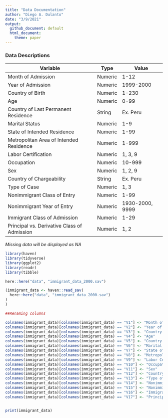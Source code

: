 ```yaml
---
title: "Data Documentation"
author: "Diego A. Dulanto"
date: "3/9/2021"
output: 
  github_document: default
  html_document:
    theme: paper
---
```



### Data Descriptions

| Variable | Type | Value |
| ----------- | ----------- | ----------- |
| Month of Admission | Numeric | 1-12 |
| Year of Admission | Numeric | 1999-2000 |
| Country of Birth | Numeric | 1-230 |
| Age | Numeric | 0-99 |
| Country of Last Permanent Residence | String | Ex. Peru |
| Marital Status | Numeric | 1-9 |
| State of Intended Residence | Numeric | 1-99 |
| Metropolitan Area of Intended Residence | Numeric | 1-999 |
| Labor Certification | Numeric | 1, 3, 9 |
| Occupation | Numeric | 10-999 |
| Sex | Numeric | 1, 2, 9 |
| Country of Chargeability | String | Ex. Peru |
| Type of Case | Numeric | 1, 3 |
| Nonimmigrant Class of Entry | Numeric | 1-99 |
| Nonimmigrant Year of Entry | Numeric | 1930-2000, 9999|
| Immigrant Class of Admission | Numeric | 1-29 |
| Principal vs. Derivative Class of Admission | Numeric | 1, 2 |

_Missing data will be displayed as NA_

```r
library(haven)
library(tidyverse)
library(ggplot2)
library(readr)
library(tibble)
```



```r
here::here("data", "immigrant_data_2000.sav")

(immigrant_data <- haven::read_sav(
  here::here("data", "immigrant_data_2000.sav")
)
)

##Renaming columns

colnames(immigrant_data)[colnames(immigrant_data) == "V1"] <- "Month of Admission"
colnames(immigrant_data)[colnames(immigrant_data) == "V2"] <- "Year of Admission"
colnames(immigrant_data)[colnames(immigrant_data) == "V3"] <- "Country of Birth"
colnames(immigrant_data)[colnames(immigrant_data) == "V4"] <- "Age"
colnames(immigrant_data)[colnames(immigrant_data) == "V5"] <- "Country of Last Permanent Residence"
colnames(immigrant_data)[colnames(immigrant_data) == "V6"] <- "Marital Status"
colnames(immigrant_data)[colnames(immigrant_data) == "V7"] <- "State of Intended Residence"
colnames(immigrant_data)[colnames(immigrant_data) == "V8"] <- "Metropolitan Area of Intended Residence"
colnames(immigrant_data)[colnames(immigrant_data) == "V9"] <- "Labor Certification"
colnames(immigrant_data)[colnames(immigrant_data) == "V10"] <- "Occupation"
colnames(immigrant_data)[colnames(immigrant_data) == "V11"] <- "Sex"
colnames(immigrant_data)[colnames(immigrant_data) == "V12"] <- "Country of Chargeability"
colnames(immigrant_data)[colnames(immigrant_data) == "V13"] <- "Type of Case"
colnames(immigrant_data)[colnames(immigrant_data) == "V14"] <- "Nonimmigrant class of entry"
colnames(immigrant_data)[colnames(immigrant_data) == "V15"] <- "Nonimmigrant year of entry"
colnames(immigrant_data)[colnames(immigrant_data) == "V16"] <- "Immigrant class of admission"
colnames(immigrant_data)[colnames(immigrant_data) == "V17"] <- "Principal vs. Derivative Class of Admission"


print(immigrant_data)

```



